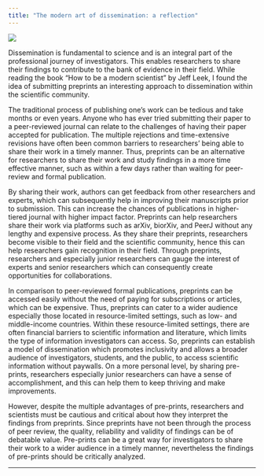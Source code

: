---
title: "The modern art of dissemination: a reflection"
---
![](dissemination.jpg)

Dissemination is fundamental to science and is an integral part of the professional journey of investigators. This enables researchers to share their findings to contribute to the bank of evidence in their field. While reading the book “How to be a modern scientist” by Jeff Leek, I found the idea of submitting preprints an interesting approach to dissemination within the scientific community. 

The traditional process of publishing one’s work can be tedious and take months or even years. Anyone who has ever tried submitting their paper to a peer-reviewed journal can relate to the challenges of having their paper accepted for publication. The multiple rejections and time-extensive revisions have often been common barriers to researchers’ being able to share their work in a timely manner. Thus, preprints can be an alternative for researchers to share their work and study findings in a more time effective manner, such as within a few days rather than waiting for peer-review and formal publication. 

By sharing their work, authors can get feedback from other researchers and experts, which can subsequently help in improving their manuscripts prior to submission. This can increase the chances of publications in higher-tiered journal with higher impact factor. 
Preprints can help researchers share their work via platforms such as arXiv, biorXiv, and PeerJ without any lengthy and expensive process. As they share their preprints, researchers become visible to their field and the scientific community, hence this can help researchers gain recognition in their field. Through preprints, researchers and especially junior researchers can gauge the interest of experts and senior researchers which can consequently create opportunities for collaborations.  

In comparison to peer-reviewed formal publications, preprints can be accessed easily without the need of paying for subscriptions or articles, which can be expensive. Thus, preprints can cater to a wider audience especially those located in resource-limited settings, such as low- and middle-income countries. Within these resource-limited settings, there are often financial barriers to scientific information and literature, which limits the type of information investigators can access. So, preprints can establish a model of dissemination which promotes inclusivity and allows a broader audience of investigators, students, and the public, to access scientific information without paywalls. On a more personal level, by sharing pre-prints, researchers especially junior researchers can have a sense of accomplishment, and this can help them to keep thriving and make improvements. 

However, despite the multiple advantages of pre-prints, researchers and scientists must be cautious and critical about how they interpret the findings from preprints. Since preprints have not been through the process of peer review, the quality, reliability and validity of findings can be of debatable value. Pre-prints can be a great way for investigators to share their work to a wider audience in a timely manner, nevertheless the findings of pre-prints should be critically analyzed. 


----


